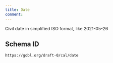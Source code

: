 ```yaml
---
title: Date
comment: 
---
```


Civil date in simplified ISO format, like 2021-05-26

## Schema ID

`https://gobl.org/draft-0/cal/date`

